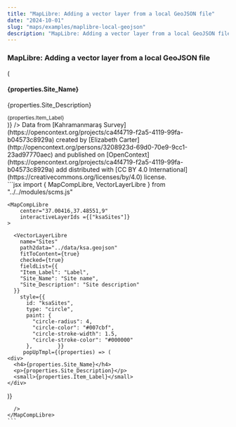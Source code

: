 ```yaml
---
title: "MapLibre: Adding a vector layer from a local GeoJSON file"
date: "2024-10-01"
slug: "maps/examples/maplibre-local-geojson"
description: "MapLibre: Adding a vector layer from a local GeoJSON file"
---
```



### MapLibre: Adding a vector layer from a local GeoJSON file

<div className="row mt-3 mb-5 border-top border-bottom py-3">
    <div className="col-6">
    <MapCompLibre 
      center="37.00416,37.48551,9"
      interactiveLayerIds={["ksaSites"]}
    >
      <VectorLayerLibre
        name="Sites"
        path2data="../data/ksa.geojson"
        fitToContent={true}
        checked={true}
        fieldList={{
        "Item_Label": "Label",
        "Site_Name": "Site name",
        "Site_Description": "Site description"
      }}
        style={{
          id: "ksaSites",
          type: "circle",
          paint: {
            "circle-radius": 4,
            "circle-color": "#007cbf",
            "circle-stroke-width": 1.5,
            "circle-stroke-color": "#000000"
          },
        }}
         popUpTmpl={(properties) => (
    <div>
      <h4>{properties.Site_Name}</h4>
      <p>{properties.Site_Description}</p>
      <small>{properties.Item_Label}</small>
    </div>
  )}
      />
    </MapCompLibre>
    Data from [Kahramanmaraş Survey](https://opencontext.org/projects/ca4f4719-f2a5-4119-99fa-b04573c8929a) created by [Elizabeth Carter](http://opencontext.org/persons/3208923d-69d0-70e9-9cc1-23ad97770aec) and published on [OpenContext](https://opencontext.org/projects/ca4f4719-f2a5-4119-99fa-b04573c8929a) add distributed with [CC BY 4.0 International](https://creativecommons.org/licenses/by/4.0) license.

  </div>
  <div className="col-6">
    ```jsx
    import {
      MapCompLibre,
      VectorLayerLibre
    } from "../../modules/scms.js"

    <MapCompLibre
        center="37.00416,37.48551,9"
        interactiveLayerIds ={["ksaSites"]}
    >

      <VectorLayerLibre
        name="Sites"
        path2data="../data/ksa.geojson"
        fitToContent={true}
        checked={true}
        fieldList={{
        "Item_Label": "Label",
        "Site_Name": "Site name",
        "Site_Description": "Site description"
      }}
        style={{
          id: "ksaSites",
          type: "circle",
          paint: {
            "circle-radius": 4,
            "circle-color": "#007cbf",
            "circle-stroke-width": 1.5,
            "circle-stroke-color": "#000000"
          },        }}
         popUpTmpl={(properties) => (
    <div>
      <h4>{properties.Site_Name}</h4>
      <p>{properties.Site_Description}</p>
      <small>{properties.Item_Label}</small>
    </div>

)}

      />
    </MapCompLibre>
    ```

  </div>
</div>
